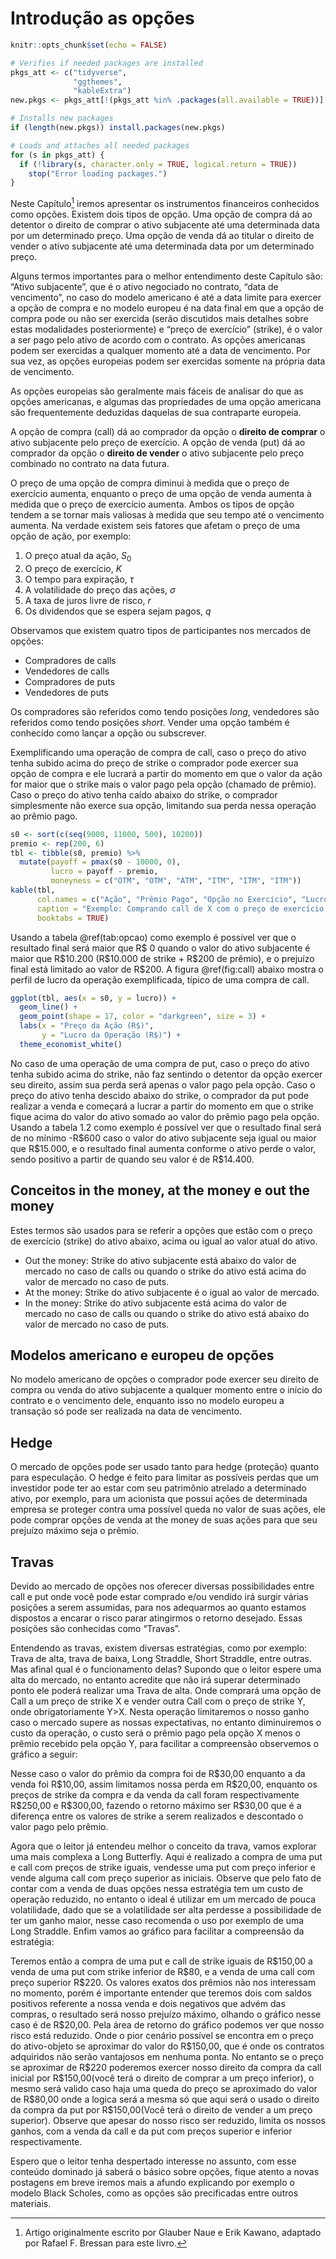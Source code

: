 # Introdução as opções {#opcoes}

```r
knitr::opts_chunk$set(echo = FALSE)

# Verifies if needed packages are installed
pkgs_att <- c("tidyverse", 
              "ggthemes",
              "kableExtra")
new.pkgs <- pkgs_att[!(pkgs_att %in% .packages(all.available = TRUE))]

# Installs new packages
if (length(new.pkgs)) install.packages(new.pkgs)

# Loads and attaches all needed packages
for (s in pkgs_att) {
  if (!library(s, character.only = TRUE, logical.return = TRUE)) 
    stop("Error loading packages.")
}
```

Neste Capítulo[^11] iremos apresentar os instrumentos financeiros conhecidos como opções. Existem dois tipos de opção. Uma opção de compra dá ao detentor o direito de comprar o ativo subjacente até uma determinada data por um determinado preço. Uma opção de venda dá ao titular o direito de vender o ativo subjacente até uma determinada data por um determinado preço.

Alguns termos importantes para o melhor entendimento deste Capítulo são: “Ativo subjacente”, que é o ativo negociado no contrato, “data de vencimento”, no caso do modelo americano é até a data limite para exercer a opção de compra e no modelo europeu é na data final em que a opção de compra pode ou não ser exercida (serão discutidos mais detalhes sobre estas modalidades posteriormente) e “preço de exercício” (strike), é o valor a ser pago pelo ativo de acordo com o contrato. As opções americanas podem ser exercidas a qualquer momento até a data de vencimento. Por sua vez, as opções europeias podem ser exercidas somente na própria data de vencimento.

As opções europeias são geralmente mais fáceis de analisar do que as opções americanas, e algumas das propriedades de uma opção americana são frequentemente deduzidas daquelas de sua contraparte europeia.

A opção de compra (call) dá ao comprador da opção o **direito de comprar** o ativo subjacente pelo preço de exercício. A opção de venda (put) dá ao comprador da opção o **direito de vender** o ativo subjacente pelo preço combinado no contrato na data futura.

O preço de uma opção de compra diminui à medida que o preço de exercício
aumenta, enquanto o preço de uma opção de venda aumenta à medida que o preço de
exercício aumenta. Ambos os tipos de opção tendem a se tornar mais valiosas à medida que seu tempo até o vencimento aumenta. Na verdade existem seis fatores que afetam o preço de uma opção de ação, por exemplo:

1. O preço atual da ação, $S_0$
2. O preço de exercício, $K$
3. O tempo para expiração, $\tau$
4. A volatilidade do preço das ações, $\sigma$
5. A taxa de juros livre de risco, $r$
6. Os dividendos que se espera sejam pagos, $q$

Observamos que existem quatro tipos de participantes nos mercados de opções:

- Compradores de calls
- Vendedores de calls
- Compradores de puts
- Vendedores de puts

Os compradores são referidos como tendo posições _long_, vendedores são referidos
como tendo posições _short_. Vender uma opção também é conhecido como lançar a opção ou subscrever.

Exemplificando uma operação de compra de call, caso o preço do ativo tenha subido acima do preço de strike o comprador pode exercer sua opção de compra e ele lucrará a partir do momento em que o valor da ação for maior que o strike mais o valor pago pela opção (chamado de prêmio). Caso o preço do ativo tenha caído abaixo do strike, o comprador simplesmente não exerce sua opção, limitando sua perda nessa operação ao prêmio pago. 

```r
s0 <- sort(c(seq(9000, 11000, 500), 10200))
premio <- rep(200, 6)
tbl <- tibble(s0, premio) %>% 
  mutate(payoff = pmax(s0 - 10000, 0),
         lucro = payoff - premio, 
         moneyness = c("OTM", "OTM", "ATM", "ITM", "ITM", "ITM"))
kable(tbl,
      col.names = c("Ação", "Prêmio Pago", "Opção no Exercício", "Lucro", "Moneyness"),
      caption = "Exemplo: Comprando call de X com o preço de exercício (strike) de 10.000",
      booktabs = TRUE)
```

Usando a tabela \@ref(tab:opcao) como exemplo é possível ver que o resultado final será maior que R\$ 0 quando o valor do ativo subjacente é maior que R\$10.200 (R\$10.000 de strike + R\$200 de prêmio), e o prejuízo final está limitado ao valor de R\$200. A figura \@ref(fig:call) abaixo mostra o perfil de lucro da operação exemplificada, típico de uma compra de call.

```r
ggplot(tbl, aes(x = s0, y = lucro)) +
  geom_line() +
  geom_point(shape = 17, color = "darkgreen", size = 3) +
  labs(x = "Preço da Ação (R$)",
       y = "Lucro da Operação (R$)") +
  theme_economist_white()
```

No caso de uma operação de uma compra de put, caso o preço do ativo tenha subido acima do strike, não faz sentindo o detentor da opção exercer seu direito, assim sua perda será apenas o valor pago pela opção. Caso o preço do ativo tenha descido abaixo do strike, o comprador da put pode realizar a venda e começará a lucrar a partir do momento em que o strike fique acima do valor do ativo somado ao valor do prêmio pago pela opção. Usando a tabela 1.2 como exemplo é possível ver que o resultado final será de no mínimo -R\$600 caso o valor do ativo subjacente seja igual ou maior que R\$15.000, e o resultado final aumenta conforme o ativo perde o valor, sendo positivo a partir de quando seu valor é de R\$14.400.

## Conceitos in the money, at the money e out the money

Estes termos são usados para se referir a opções que estão com o preço de exercício (strike) do ativo abaixo, acima ou igual ao valor atual do ativo.

- Out the money: Strike do ativo subjacente está abaixo do valor de mercado no caso de calls ou quando o strike do ativo está acima do valor de mercado no caso de puts.   
- At the money: Strike do ativo subjacente é o igual ao valor de mercado.
- In the money: Strike do ativo subjacente está acima do valor de mercado no caso de calls ou quando o strike do ativo está abaixo do valor de mercado no caso de puts.

## Modelos americano e europeu de opções

No modelo americano de opções o comprador pode exercer seu direito de compra ou venda do ativo subjacente a qualquer momento entre o início do contrato e o vencimento dele, enquanto isso no modelo europeu a transação só pode ser realizada na data de vencimento.

## Hedge 

O mercado de opções pode ser usado tanto para hedge (proteção) quanto para especulação. O hedge é feito para limitar as possíveis perdas que um investidor pode ter ao estar com seu patrimônio atrelado a determinado ativo, por exemplo, para um acionista que possui ações de determinada empresa se proteger contra uma possível queda no valor de suas ações, ele pode comprar opções de venda at the money de suas ações para que seu prejuízo máximo seja o prêmio. 

## Travas 

Devido ao mercado de opções nos oferecer diversas possibilidades entre call e put onde você pode estar comprado e/ou vendido irá surgir várias posições a serem assumidas, para nos adequarmos ao quanto estamos dispostos a encarar o risco parar atingirmos o retorno desejado. Essas posições são conhecidas como “Travas”.

Entendendo as travas, existem diversas estratégias, como por exemplo:  Trava de alta, trava de baixa, Long Straddle, Short Straddle, entre outras. Mas afinal qual é o funcionamento delas? Supondo que o leitor espere uma alta do mercado, no entanto acredite que não irá superar determinado ponto ele poderá realizar uma Trava de alta. Onde comprará uma opção de Call a um preço de strike X e vender outra Call com o preço de strike Y, onde obrigatoriamente Y>X. Nesta operação limitaremos o nosso ganho caso o mercado supere as nossas expectativas, no entanto diminuiremos o custo da operação, o custo será o prêmio pago pela opção X menos o prêmio recebido pela opção Y, para facilitar a compreensão observemos o gráfico a seguir:
 
Nesse caso o valor do prêmio da compra foi de R\$30,00 enquanto a da venda foi R\$10,00, assim limitamos nossa perda em R\$20,00, enquanto os preços de strike da compra e da venda da call foram respectivamente R\$250,00 e R\$300,00, fazendo o retorno máximo ser R\$30,00 que é a diferença entre os valores de strike a serem realizados e descontado o valor pago pelo prêmio.

Agora que o leitor já entendeu melhor o conceito da trava, vamos explorar uma mais complexa a Long Butterfly. Aqui é realizado a compra de uma put e call com preços de strike iguais, vendesse uma put com preço inferior e vende alguma call com preço superior as iniciais. Observe que pelo fato de contar com a venda de duas opções nessa estratégia tem um custo de operação reduzido, no entanto o ideal é utilizar em um mercado de pouca volatilidade, dado que se a volatilidade ser alta perdesse a possibilidade de ter um ganho maior, nesse caso recomenda o uso por exemplo de uma Long Straddle. Enfim vamos ao gráfico para facilitar a compreensão da estratégia: 

Teremos então a compra de uma put e call de strike iguais de R\$150,00 a venda de uma put com strike inferior de R\$80, e a venda de uma call com preço superior R\$220. Os valores exatos dos prêmios não nos interessam no momento, porém é importante entender que teremos dois com saldos positivos referente a nossa venda e dois negativos que advém das compras, o resultado será nosso prejuízo máximo, olhando o gráfico nesse caso é de R\$20,00. Pela área de retorno do gráfico podemos ver que nosso risco está reduzido. Onde o pior cenário possível se encontra em o preço do ativo-objeto se aproximar do valor do R\$150,00, que é onde os contratos adquiridos não serão vantajosos em nenhuma ponta. No entanto se o preço se aproximar de R\$220 poderemos exercer nosso direito da compra da call inicial por R\$150,00(você terá o direito de comprar a um preço inferior), o mesmo será valido caso haja uma queda do preço se aproximado do valor de R\$80,00 onde a logica será a mesma só que aqui será o usado o direito da compra da put por R\$150,00(Você terá o direito de vender a um preço superior). Observe que apesar do nosso risco ser reduzido, limita os nossos ganhos, com a venda da call e da put com preços superior e inferior respectivamente.

Espero que o leitor tenha despertado interesse no assunto, com esse conteúdo dominado já saberá o básico sobre opções, fique atento a novas postagens em breve iremos mais a afundo explicando por exemplo o modelo Black Scholes, como as opções são precificadas entre outros materiais.

[^11]: Artigo originalmente escrito por Glauber Naue e Erik Kawano, adaptado por Rafael F. Bressan para este livro.